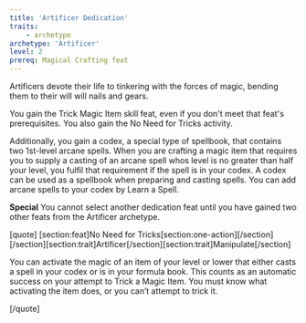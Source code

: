 ```yaml
---
title: 'Artificer Dedication'
traits:
    - archetype
archetype: 'Artificer'
level: 2
prereq: Magical Crafting feat
---
```


Artificers devote their life to tinkering with the forces of magic, bending them to their will will nails and gears.

You gain the Trick Magic Item skill feat, even if you don't meet that feat's prerequisites. You also gain the No Need for Tricks activity.

Additionally, you gain a codex, a special type of spellbook, that contains two 1st-level arcane spells. When you are crafting a magic item that requires you to supply a casting of an arcane spell whos level is no greater than half your level, you fulfil that requirement if the spell is in your codex. A codex can be used as a spellbook when preparing and casting spells. You can add arcane spells to your codex by Learn a Spell.

**Special** You cannot select another dedication feat until you have gained two other feats from the Artificer archetype.

[quote]
[section:feat]No Need for Tricks[section:one-action][/section][/section][section:trait]Artificer[/section][section:trait]Manipulate[/section]

You can activate the magic of an item of your level or lower that either casts a spell in your codex or is in your formula book. This counts as an automatic success on your attempt to Trick a Magic Item. You must know what activating the item does, or you can’t attempt to trick it.

[/quote]
